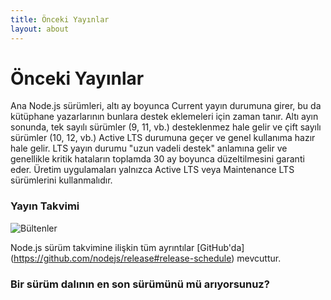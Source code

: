 ```yaml
---
title: Önceki Yayınlar
layout: about
---
```


# Önceki Yayınlar

Ana Node.js sürümleri, altı ay boyunca Current yayın durumuna girer, bu da kütüphane yazarlarının bunlara destek eklemeleri için zaman tanır. Altı ayın sonunda, tek sayılı sürümler (9, 11, vb.) desteklenmez hale gelir ve çift sayılı sürümler (10, 12, vb.) Active LTS durumuna geçer ve genel kullanıma hazır hale gelir. LTS yayın durumu "uzun vadeli destek" anlamına gelir ve genellikle kritik hataların toplamda 30 ay boyunca düzeltilmesini garanti eder. Üretim uygulamaları yalnızca Active LTS veya Maintenance LTS sürümlerini kullanmalıdır.

### Yayın Takvimi

![Bültenler](https://raw.githubusercontent.com/nodejs/Release/main/schedule.svg?sanitize=true)

Node.js sürüm takvimine ilişkin tüm ayrıntılar \[GitHub'da] (https://github.com/nodejs/release#release-schedule) mevcuttur.

### Bir sürüm dalının en son sürümünü mü arıyorsunuz?

<DownloadReleasesTable />
